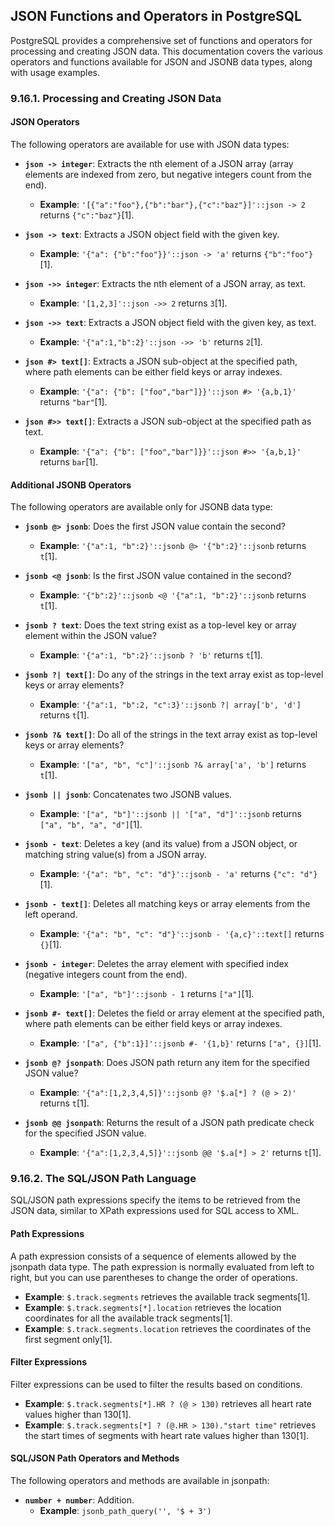 ## JSON Functions and Operators in PostgreSQL

PostgreSQL provides a comprehensive set of functions and operators for processing and creating JSON data. This documentation covers the various operators and functions available for JSON and JSONB data types, along with usage examples.

### 9.16.1. Processing and Creating JSON Data

#### JSON Operators

The following operators are available for use with JSON data types:

- **`json -> integer`**: Extracts the nth element of a JSON array (array elements are indexed from zero, but negative integers count from the end).

  - **Example**: `'[{"a":"foo"},{"b":"bar"},{"c":"baz"}]'::json -> 2` returns `{"c":"baz"}`[1].

- **`json -> text`**: Extracts a JSON object field with the given key.

  - **Example**: `'{"a": {"b":"foo"}}'::json -> 'a'` returns `{"b":"foo"}`[1].

- **`json ->> integer`**: Extracts the nth element of a JSON array, as text.

  - **Example**: `'[1,2,3]'::json ->> 2` returns `3`[1].

- **`json ->> text`**: Extracts a JSON object field with the given key, as text.

  - **Example**: `'{"a":1,"b":2}'::json ->> 'b'` returns `2`[1].

- **`json #> text[]`**: Extracts a JSON sub-object at the specified path, where path elements can be either field keys or array indexes.

  - **Example**: `'{"a": {"b": ["foo","bar"]}}'::json #> '{a,b,1}'` returns `"bar"`[1].

- **`json #>> text[]`**: Extracts a JSON sub-object at the specified path as text.
  - **Example**: `'{"a": {"b": ["foo","bar"]}}'::json #>> '{a,b,1}'` returns `bar`[1].

#### Additional JSONB Operators

The following operators are available only for JSONB data type:

- **`jsonb @> jsonb`**: Does the first JSON value contain the second?

  - **Example**: `'{"a":1, "b":2}'::jsonb @> '{"b":2}'::jsonb` returns `t`[1].

- **`jsonb <@ jsonb`**: Is the first JSON value contained in the second?

  - **Example**: `'{"b":2}'::jsonb <@ '{"a":1, "b":2}'::jsonb` returns `t`[1].

- **`jsonb ? text`**: Does the text string exist as a top-level key or array element within the JSON value?

  - **Example**: `'{"a":1, "b":2}'::jsonb ? 'b'` returns `t`[1].

- **`jsonb ?| text[]`**: Do any of the strings in the text array exist as top-level keys or array elements?

  - **Example**: `'{"a":1, "b":2, "c":3}'::jsonb ?| array['b', 'd']` returns `t`[1].

- **`jsonb ?& text[]`**: Do all of the strings in the text array exist as top-level keys or array elements?

  - **Example**: `'["a", "b", "c"]'::jsonb ?& array['a', 'b']` returns `t`[1].

- **`jsonb || jsonb`**: Concatenates two JSONB values.

  - **Example**: `'["a", "b"]'::jsonb || '["a", "d"]'::jsonb` returns `["a", "b", "a", "d"]`[1].

- **`jsonb - text`**: Deletes a key (and its value) from a JSON object, or matching string value(s) from a JSON array.

  - **Example**: `'{"a": "b", "c": "d"}'::jsonb - 'a'` returns `{"c": "d"}`[1].

- **`jsonb - text[]`**: Deletes all matching keys or array elements from the left operand.

  - **Example**: `'{"a": "b", "c": "d"}'::jsonb - '{a,c}'::text[]` returns `{}`[1].

- **`jsonb - integer`**: Deletes the array element with specified index (negative integers count from the end).

  - **Example**: `'["a", "b"]'::jsonb - 1` returns `["a"]`[1].

- **`jsonb #- text[]`**: Deletes the field or array element at the specified path, where path elements can be either field keys or array indexes.

  - **Example**: `'["a", {"b":1}]'::jsonb #- '{1,b}'` returns `["a", {}]`[1].

- **`jsonb @? jsonpath`**: Does JSON path return any item for the specified JSON value?

  - **Example**: `'{"a":[1,2,3,4,5]}'::jsonb @? '$.a[*] ? (@ > 2)'` returns `t`[1].

- **`jsonb @@ jsonpath`**: Returns the result of a JSON path predicate check for the specified JSON value.
  - **Example**: `'{"a":[1,2,3,4,5]}'::jsonb @@ '$.a[*] > 2'` returns `t`[1].

### 9.16.2. The SQL/JSON Path Language

SQL/JSON path expressions specify the items to be retrieved from the JSON data, similar to XPath expressions used for SQL access to XML.

#### Path Expressions

A path expression consists of a sequence of elements allowed by the jsonpath data type. The path expression is normally evaluated from left to right, but you can use parentheses to change the order of operations.

- **Example**: `$.track.segments` retrieves the available track segments[1].
- **Example**: `$.track.segments[*].location` retrieves the location coordinates for all the available track segments[1].
- **Example**: `$.track.segments.location` retrieves the coordinates of the first segment only[1].

#### Filter Expressions

Filter expressions can be used to filter the results based on conditions.

- **Example**: `$.track.segments[*].HR ? (@ > 130)` retrieves all heart rate values higher than 130[1].
- **Example**: `$.track.segments[*] ? (@.HR > 130)."start time"` retrieves the start times of segments with heart rate values higher than 130[1].

#### SQL/JSON Path Operators and Methods

The following operators and methods are available in jsonpath:

- **`number + number`**: Addition.
  - **Example**: `jsonb_path_query('', '$ + 3')`

